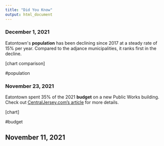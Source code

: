```yaml
---
title: "Did You Know"
output: html_document
---
```


### December 1, 2021
Eatontown\'s **population** has been declining since 2017 at a steady rate of 15%  per year. Compared to the adjance municipalities, it ranks first in the decline.

[chart comparison]

\#population

### November 23, 2021
Eatontown spent 35% of the 2021 **budget** on a new Public Works building. Check out [CentralJersey.com's article](https://centraljersey.com/2021/06/18/eatontown-budget-adopted/) for more details.

[chart]

\#budget

## November 11, 2021
